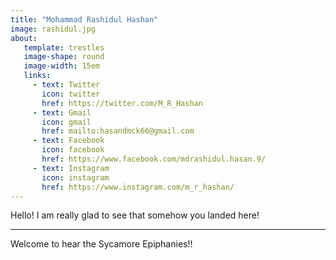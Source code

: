 ```yaml
---
title: "Mohammad Rashidul Hashan"
image: rashidul.jpg 
about: 
   template: trestles
   image-shape: round
   image-width: 15em
   links: 
     - text: Twitter
       icon: twitter
       href: https://twitter.com/M_R_Hashan
     - text: Gmail
       icon: gmail
       href: mailto:hasandmck66@gmail.com 
     - text: Facebook
       icon: facebook
       href: https://www.facebook.com/mdrashidul.hasan.9/ 
     - text: Instagram
       icon: instagram
       href: https://www.instagram.com/m_r_hashan/ 
---
```


Hello! I am really glad to see that somehow you landed here!

---

Welcome to hear the Sycamore Epiphanies!!
